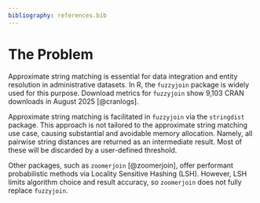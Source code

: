 ```yaml
---
bibliography: references.bib
---
```


# The Problem

```{=html}
<!--
Outlining the issue / weak point / problem to be solved by this
proposal. This should be a compelling section that sets the reader up
for the next section - the proposed solution!

It is important to cover:

 - [X] What the problem is
 - [X] Who it affects
 - [X] Why is it a problem
 - [X] What will solving the problem enable (why should it be solved)
 - [X] Brief summary of existing work and previous attempts (e.g., relevant R packages)
-->
```
Approximate string matching is essential for data integration and entity
resolution in administrative datasets. In R, the `fuzzyjoin` package is widely
used for this purpose. Download metrics for `fuzzyjoin` show
9,103 CRAN downloads in August 2025 [@cranlogs].

Approximate string matching is facilitated in `fuzzyjoin` via the `stringdist`
package. This approach is not tailored to the approximate string matching use
case, causing substantial and avoidable memory allocation. Namely, all pairwise
string distances are returned as an intermediate result. Most of these will be
discarded by a user-defined threshold.

Other packages, such as `zoomerjoin` [@zoomerjoin], offer performant 
probabilistic methods via Locality Sensitive Hashing (LSH). However, LSH limits
algorithm choice and result accuracy, so `zoomerjoin` does not fully replace
`fuzzyjoin`.

